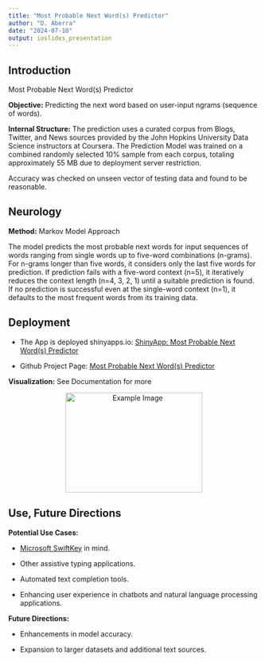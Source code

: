 ```yaml
---
title: "Most Probable Next Word(s) Predictor"
author: "D. Aberra"
date: "2024-07-10"
output: ioslides_presentation
---
```


## Introduction
Most Probable Next Word(s) Predictor

**Objective:** Predicting the next word based on user-input ngrams (sequence of words). 

**Internal Structure:** The prediction uses a curated corpus from Blogs, Twitter, and News sources provided by the John Hopkins University Data Science instructors at Coursera. 
The Prediction Model was trained on a combined randomly selected 10% sample from each corpus, totaling approximately 55  MB due to deployment server restriction. 

Accuracy was checked on unseen vector of testing data and found to be reasonable.


## Neurology

**Method:** Markov Model Approach

The model predicts the most probable next words for input sequences of words ranging from single words up to five-word combinations (n-grams). For n-grams longer than five words, it considers only the last five words for prediction. If prediction fails with a five-word context (n=5), it iteratively reduces the context length (n=4, 3, 2, 1) until a suitable prediction is found. If no prediction is successful even at the single-word context (n=1), it defaults to the most frequent words from its training data.

## Deployment

- The App is deployed shinyapps.io: [ShinyApp: Most Probable Next Word(s) Predictor](https://aberra.shinyapps.io/snidngy/)

- Github Project Page: [Most Probable Next Word(s) Predictor](https://github.com/dawit3000/snidngy)

**Visualization:**  See Documentation for more

<div style="text-align: center;">
  <img src="pic.png" alt="Example Image" width="275" height="200" />
</div>

## Use,  Future Directions

**Potential Use Cases:** 

- [Microsoft SwiftKey](https://www.microsoft.com/en-us/swiftkey) in mind.

- Other assistive typing applications.

- Automated text completion tools.

- Enhancing user experience in chatbots and natural language processing applications.

**Future Directions:**

- Enhancements in model accuracy.

- Expansion to larger datasets and additional text sources.

